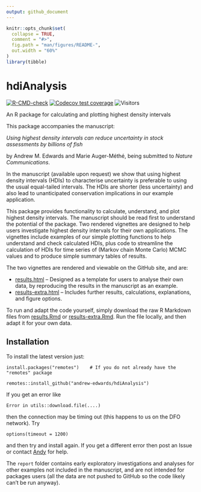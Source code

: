 ```yaml
---
output: github_document
---
```


<!-- README.md is generated from README.Rmd. Please edit that file.
Build with

# load_all()
rmarkdown::render("README.Rmd")

which builds the .html that can be viewed locally (but isn't pushed to GitHub;
GitHub uses README.md to make the page you see on GitHub). See pacea if want to
save figures.
-->

```r
knitr::opts_chunk$set(
  collapse = TRUE,
  comment = "#>",
  fig.path = "man/figures/README-",
  out.width = "60%"
)
library(tibble)
```

# hdiAnalysis

<!-- badges: start -->
[![R-CMD-check](https://github.com/andrew-edwards/hdiAnalysis/actions/workflows/R-CMD-check.yaml/badge.svg)](https://github.com/andrew-edwards/hdiAnalysis/actions/workflows/R-CMD-check.yaml)
[![Codecov test coverage](https://codecov.io/gh/andrew-edwards/hdiAnalysis/branch/main/graph/badge.svg)](https://app.codecov.io/gh/andrew-edwards/hdiAnalysis?branch=main)
![Visitors](https://api.visitorbadge.io/api/visitors?path=https%3A%2F%2Fgithub.com%2Fandrew-edwards%2FhdiAnalysis&label=VISITORS&countColor=%23263759&style=flat&labelStyle=lower)
<!-- badges: end -->

An R package for calculating and plotting highest density intervals

This package accompanies the manuscript:

*Using highest density intervals can reduce uncertainty in
  stock assessments by billions of fish*

by Andrew M. Edwards and Marie Auger-Méthé, being submitted to
*Nature Communications*.

In the manuscript (available upon request) we show that using highest density
intervals (HDIs) to characterise uncertainty is preferable to using the usual
equal-tailed intervals. The HDIs are shorter (less uncertainty) and also lead to
unanticipated conservation implications in our example application.

This package provides functionality to calculate, understand, and plot highest
density intervals. The manuscript should be read first to understand the potential of the
package. Two rendered vignettes are designed to help users investigate
highest density intervals for their own applications. The vignettes include
examples of our simple plotting
functions to help understand and
check calculated HDIs, plus code to streamline the calculation of HDIs for time
series of (Markov chain Monte Carlo) MCMC
values and to produce simple summary tables of results.

The two vignettes are rendered and viewable on the GitHub site, and are:

* [results.html](http://htmlpreview.github.io/?https://github.com/andrew-edwards/hdiAnalysis/blob/main/vignettes/results.html)
  -- Designed as a template for users to analyse their own data, by reproducing the results in
  the manuscript as an example.
* [results-extra.html](http://htmlpreview.github.io/?https://github.com/andrew-edwards/hdiAnalysis/blob/main/vignettes/results-extra.html)
  -- Includes further results, calculations, explanations, and figure options.

To run and adapt the code yourself, simply download the raw R Markdown files
from
[results.Rmd](https://github.com/andrew-edwards/hdiAnalysis/blob/main/vignettes/results.Rmd)
or [results-extra.Rmd](https://github.com/andrew-edwards/hdiAnalysis/blob/main/vignettes/results-extra.Rmd).
Run the file locally, and then adapt it for your own data.

## Installation

To install the latest version just:

```
install.packages("remotes")    # If you do not already have the "remotes" package

remotes::install_github("andrew-edwards/hdiAnalysis")
```

If you get an error like
```
Error in utils::download.file(....)
```
then the connection may be timing out (this happens to us on the DFO network). Try

```
options(timeout = 1200)
```
and then try and install again. If you get a different error then post an Issue
or contact <a href="mailto:andrew.edwards@dfo-mpo.gc.ca">Andy</a> for help.

The `report` folder contains early exploratory investigations and analyses for
other examples not included in the manuscript, and are not intended for packages
users (all the data are not pushed to GitHub so the code likely can't be run
anyway).
